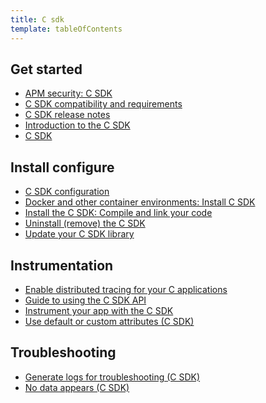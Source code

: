 ```yaml
---
title: C sdk
template: tableOfContents
---
```


## Get started

* [APM security: C SDK](/docs/agents/c-sdk/get-started/apm-security-c-sdk)
* [C SDK compatibility and requirements](/docs/agents/c-sdk/get-started/c-sdk-compatibility-requirements)
* [C SDK release notes](/docs/agents/c-sdk/get-started/c-sdk-release-notes)
* [Introduction to the C SDK](/docs/agents/c-sdk/get-started/introduction-c-sdk)
* [C SDK](/docs/agents/c-sdk)

## Install configure

* [C SDK configuration](/docs/agents/c-sdk/install-configure/c-sdk-configuration)
* [Docker and other container environments: Install C SDK](/docs/agents/c-sdk/install-configure/docker-other-container-environments-install-c-sdk)
* [Install the C SDK: Compile and link your code](/docs/agents/c-sdk/install-configure/install-c-sdk-compile-link-your-code)
* [Uninstall (remove) the C SDK](/docs/agents/c-sdk/install-configure/uninstall-remove-c-sdk)
* [Update your C SDK library](/docs/agents/c-sdk/install-configure/update-your-c-sdk-library)

## Instrumentation

* [Enable distributed tracing for your C applications](/docs/agents/c-sdk/instrumentation/enable-distributed-tracing-your-c-applications)
* [Guide to using the C SDK API](/docs/agents/c-sdk/instrumentation/guide-using-c-sdk-api)
* [Instrument your app with the C SDK](/docs/agents/c-sdk/instrumentation/instrument-your-app-c-sdk)
* [Use default or custom attributes (C SDK)](/docs/agents/c-sdk/instrumentation/use-default-or-custom-attributes-c-sdk)

## Troubleshooting

* [Generate logs for troubleshooting (C SDK)](/docs/agents/c-sdk/troubleshooting/generate-logs-troubleshooting-c-sdk)
* [No data appears (C SDK)](/docs/agents/c-sdk/troubleshooting/no-data-appears-c-sdk)
